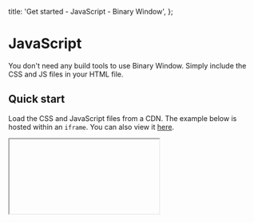 

  title: 'Get started - JavaScript - Binary Window',
};

# JavaScript

You don't need any build tools to use Binary Window. Simply include the CSS and JS files in your HTML file.

## Quick start

Load the CSS and JavaScript files from a CDN. The example below is hosted within an `iframe`. You can also view it <a href={demoPath}>here</a>.

<IFrame path="get-started" height={320} />

```html
<html>
  <head>
    <link rel="stylesheet" href="https://cdn.jsdelivr.net/npm/bwin@latest/dist/bwin.css" />
    <script type="module">
      import { BinaryWindow } from 'https://cdn.jsdelivr.net/npm/bwin@latest/dist/bwin.min.js';

      const element = document.createElement('em');
      element.innerHTML = 'Hello World';

      const bwin = new BinaryWindow({
        width: 400,
        height: 300,
        children: [
          { position: 'left', size: 200, content: element },
          {
            position: 'right',
            children: [
              { position: 'top', size: '40%' },
              { position: 'bottom', size: '60%' },
            ],
          },
        ],
      });

      bwin.mount(document.getElementById('container'));
    </script>
  </head>
  <body style="margin: 0">
    <div id="container"></div>
  </body>
</html>
```

## Install with npm

You can choose to install Binary Window with npm and use a bundler like Vite or Webpack.

```bash
npm install bwin
```
